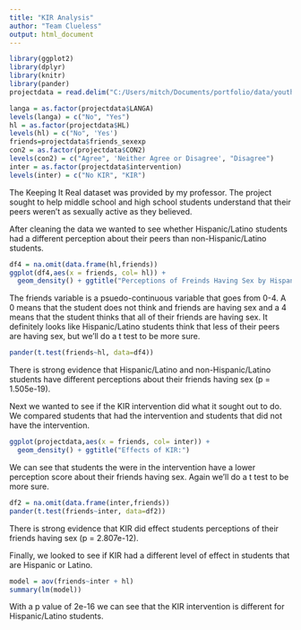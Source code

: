 ```yaml
---
title: "KIR Analysis"
author: "Team Clueless"
output: html_document
---
```


```r
library(ggplot2)
library(dplyr)
library(knitr)
library(pander)
projectdata = read.delim("C:/Users/mitch/Documents/portfolio/data/youth29jul15.txt", header=TRUE,sep="\t")
```

```r
langa = as.factor(projectdata$LANGA)
levels(langa) = c("No", "Yes")
hl = as.factor(projectdata$HL)
levels(hl) = c("No", 'Yes')
friends=projectdata$friends_sexexp
con2 = as.factor(projectdata$CON2)
levels(con2) = c("Agree", 'Neither Agree or Disagree', "Disagree")
inter = as.factor(projectdata$intervention)
levels(inter) = c("No KIR", "KIR")
```

The Keeping It Real dataset was provided by my professor. The project sought to help middle school and high school students understand that their peers weren't as sexually active as they believed. 

After cleaning the data we wanted to see whether Hispanic/Latino students had a different perception about their peers than non-Hispanic/Latino students. 

```r
df4 = na.omit(data.frame(hl,friends))
ggplot(df4,aes(x = friends, col= hl)) + 
  geom_density() + ggtitle("Perceptions of Freinds Having Sex by Hispanic/Latino:") 
```

The friends variable is a psuedo-continuous variable that goes from 0-4. A 0 means that the student does not think and friends are having sex and a 4 means that the student thinks that all of their friends are having sex. It definitely looks like Hispanic/Latino students think that less of their peers are having sex, but we'll do a t test to be more sure.


```r
pander(t.test(friends~hl, data=df4))
```
There is strong evidence that Hispanic/Latino and non-Hispanic/Latino students have different perceptions about their friends having sex (p = 1.505e-19). 


Next we wanted to see if the KIR intervention did what it sought out to do. We compared students that had the intervention and students that did not have the intervention. 

```r
ggplot(projectdata,aes(x = friends, col= inter)) + 
  geom_density() + ggtitle("Effects of KIR:") 
```

We can see that students the were in the intervention have a lower perception score about their friends having sex. Again we'll do a t test to be more sure.

```r
df2 = na.omit(data.frame(inter,friends))
pander(t.test(friends~inter, data=df2))
```
There is strong evidence that KIR did effect students perceptions of their friends having sex (p = 2.807e-12).

Finally, we looked to see if KIR had a different level of effect in students that are Hispanic or Latino. 

```r
model = aov(friends~inter + hl)
summary(lm(model))

```
With a p value of 2e-16 we can see that the KIR intervention is different for Hispanic/Latino students.  

